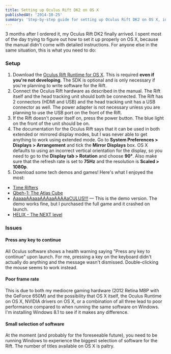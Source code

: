 ```yaml
---
title: Setting up Oculus Rift DK2 on OS X
publishedAt: '2014-10-25'
summary: 'Step-by-step guide for setting up Oculus Rift DK2 on OS X, including hardware configuration, display settings, and solutions to common issues like frame rate problems and limited software selection.'
---
```


3 months after I ordered it, my Oculus Rift DK2 finally arrived. I spent most of the day trying to figure out how to set it up properly on OS X, because the manual didn't come with detailed instructions. For anyone else in the same situation, this is what you need to do:

### Setup

1. Download the [Oculus Rift Runtime for OS X](https://developer.oculusvr.com). This is required **even if you're not developing**. The SDK is optional and is only necessary if you're planning to write software for the Rift.
2. Connect the Oculus Rift hardware as described in the manual. The Rift itself and the head tracking unit should both be connected. The Rift has 2 connectors (HDMI and USB) and the head tracking unit has a USB connector as well. The power adapter is not necessary unless you are planning to use the USB port on the front of the Rift.
3. If the Rift doesn't power itself on, press the power button. The blue light on the front of the unit should be on.
4. The documentation for the Oculus Rift says that it can be used in both extended or mirrored display modes, but I was never able to get anything to work using extended mode. Go to **System Preferences > Displays > Arrangement** and tick the **Mirror Displays** box. OS X defaults to using an incorrect vertical orientation for the display, so you need to go to the **Display tab > Rotation** and choose **90°**. Also make sure that the refresh rate is set to **75Hz** and the resolution is **Scaled > 1080p**.
5. Download some tech demos and games! Here's what I enjoyed the most:
  - [Time Rifters](http://www.timerifters.net)
  - [Qbeh-1: The Atlas Cube](http://qbeh-1.com)
  - [AaaaaAAaaaAAAaaAAAAaCULUS!!!](https://share.oculusvr.com/app/1376524017867xz40nng66r) — This is the demo version. The demo works fine, but I purchased the full game and it crashed on launch.
  - [HELIX - The NEXT level](https://developer.oculusvr.com/forums/viewtopic.php?f=42&t=8266&start=120)

### Issues

#### Press any key to continue

All Oculus software shows a health warning saying "Press any key to continue" upon launch. For me, pressing a key on the keyboard didn't actually do anything and the message wasn't dismissed. Double-clicking the mouse seems to work instead.

#### Poor frame rate

This is due to both my mediocre gaming hardware (2012 Retina MBP with the GeForce 650M) and the possibility that OS X itself, the Oculus Runtime on OS X, NVIDIA drivers on OS X, or a combination of all three lead to poor performance compared to when running the same software on Windows. I'm installing Windows 8.1 to see if it makes any difference.

#### Small selection of software

At the moment (and probably for the foreseeable future), you need to be running Windows to experience the biggest selection of software for the Rift. The number of titles available on OS X is paltry.
